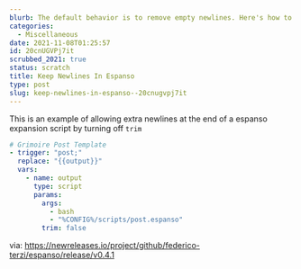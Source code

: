 ```yaml
---
blurb: The default behavior is to remove empty newlines. Here's how to keep them.
categories:
  - Miscellaneous
date: 2021-11-08T01:25:57
id: 20cnUGVPj7it
scrubbed_2021: true
status: scratch
title: Keep Newlines In Espanso
type: post
slug: keep-newlines-in-espanso--20cnugvpj7it
---
```


This is an example of allowing extra newlines at the end of a espanso expansion script by turning off `trim`


```yaml
# Grimoire Post Template
- trigger: "post;"
  replace: "{{output}}"
  vars:
    - name: output
      type: script 
      params:
        args:
          - bash
          - "%CONFIG%/scripts/post.espanso"
        trim: false
```

via: https://newreleases.io/project/github/federico-terzi/espanso/release/v0.4.1


